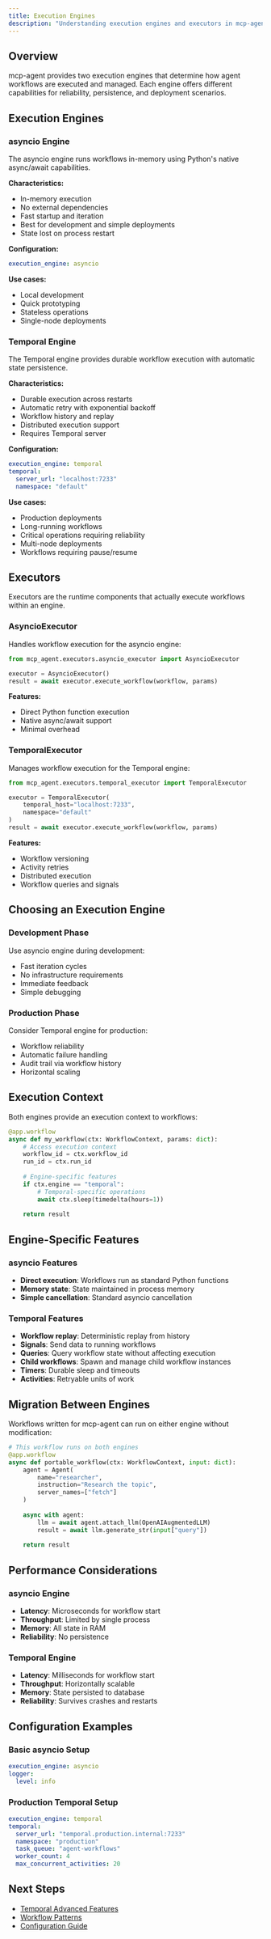 ```yaml
---
title: Execution Engines
description: "Understanding execution engines and executors in mcp-agent"
---
```


## Overview

mcp-agent provides two execution engines that determine how agent workflows are executed and managed. Each engine offers different capabilities for reliability, persistence, and deployment scenarios.

## Execution Engines

### asyncio Engine

The asyncio engine runs workflows in-memory using Python's native async/await capabilities.

**Characteristics:**
- In-memory execution
- No external dependencies
- Fast startup and iteration
- Best for development and simple deployments
- State lost on process restart

**Configuration:**
```yaml
execution_engine: asyncio
```

**Use cases:**
- Local development
- Quick prototyping
- Stateless operations
- Single-node deployments

### Temporal Engine

The Temporal engine provides durable workflow execution with automatic state persistence.

**Characteristics:**
- Durable execution across restarts
- Automatic retry with exponential backoff
- Workflow history and replay
- Distributed execution support
- Requires Temporal server

**Configuration:**
```yaml
execution_engine: temporal
temporal:
  server_url: "localhost:7233"
  namespace: "default"
```

**Use cases:**
- Production deployments
- Long-running workflows
- Critical operations requiring reliability
- Multi-node deployments
- Workflows requiring pause/resume

## Executors

Executors are the runtime components that actually execute workflows within an engine.

### AsyncioExecutor

Handles workflow execution for the asyncio engine:

```python
from mcp_agent.executors.asyncio_executor import AsyncioExecutor

executor = AsyncioExecutor()
result = await executor.execute_workflow(workflow, params)
```

**Features:**
- Direct Python function execution
- Native async/await support
- Minimal overhead

### TemporalExecutor

Manages workflow execution for the Temporal engine:

```python
from mcp_agent.executors.temporal_executor import TemporalExecutor

executor = TemporalExecutor(
    temporal_host="localhost:7233",
    namespace="default"
)
result = await executor.execute_workflow(workflow, params)
```

**Features:**
- Workflow versioning
- Activity retries
- Distributed execution
- Workflow queries and signals

## Choosing an Execution Engine

### Development Phase

Use asyncio engine during development:
- Fast iteration cycles
- No infrastructure requirements
- Immediate feedback
- Simple debugging

### Production Phase

Consider Temporal engine for production:
- Workflow reliability
- Automatic failure handling
- Audit trail via workflow history
- Horizontal scaling

## Execution Context

Both engines provide an execution context to workflows:

```python
@app.workflow
async def my_workflow(ctx: WorkflowContext, params: dict):
    # Access execution context
    workflow_id = ctx.workflow_id
    run_id = ctx.run_id
    
    # Engine-specific features
    if ctx.engine == "temporal":
        # Temporal-specific operations
        await ctx.sleep(timedelta(hours=1))
    
    return result
```

## Engine-Specific Features

### asyncio Features

- **Direct execution**: Workflows run as standard Python functions
- **Memory state**: State maintained in process memory
- **Simple cancellation**: Standard asyncio cancellation

### Temporal Features

- **Workflow replay**: Deterministic replay from history
- **Signals**: Send data to running workflows
- **Queries**: Query workflow state without affecting execution
- **Child workflows**: Spawn and manage child workflow instances
- **Timers**: Durable sleep and timeouts
- **Activities**: Retryable units of work

## Migration Between Engines

Workflows written for mcp-agent can run on either engine without modification:

```python
# This workflow runs on both engines
@app.workflow
async def portable_workflow(ctx: WorkflowContext, input: dict):
    agent = Agent(
        name="researcher",
        instruction="Research the topic",
        server_names=["fetch"]
    )
    
    async with agent:
        llm = await agent.attach_llm(OpenAIAugmentedLLM)
        result = await llm.generate_str(input["query"])
    
    return result
```

## Performance Considerations

### asyncio Engine
- **Latency**: Microseconds for workflow start
- **Throughput**: Limited by single process
- **Memory**: All state in RAM
- **Reliability**: No persistence

### Temporal Engine
- **Latency**: Milliseconds for workflow start
- **Throughput**: Horizontally scalable
- **Memory**: State persisted to database
- **Reliability**: Survives crashes and restarts

## Configuration Examples

### Basic asyncio Setup
```yaml
execution_engine: asyncio
logger:
  level: info
```

### Production Temporal Setup
```yaml
execution_engine: temporal
temporal:
  server_url: "temporal.production.internal:7233"
  namespace: "production"
  task_queue: "agent-workflows"
  worker_count: 4
  max_concurrent_activities: 20
```

## Next Steps

- [Temporal Advanced Features](/advanced/temporal)
- [Workflow Patterns](/workflows/overview)
- [Configuration Guide](/configuration)